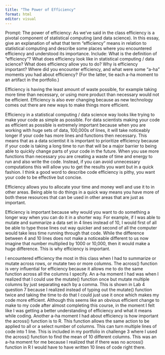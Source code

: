 ```yaml
---
title: "The Power of Efficiency"
format: html
editor: visual
---
```


Prompt: The power of efficiency: As we've said in the class efficiency is a pivotal component of statistical computing (and data science). In this essay, give an explanation of what that term "efficiency" means in relation to statistical computing and describe some places where you encountered efficiency and understood its importance. Include: What is the definition of "efficiency"? What does efficiency look like in statistical computing / data science? What does efficiency allow you to do? Why is efficiency important? Where did you encounter efficiency, and what were some "a-ha" moments you had about efficiency? (For the latter, tie each a-ha moment to an artifact in the portfolio.)

Efficiency is having the least amount of waste possible, for example taking more time than necessary, or using more product than necessary would not be efficient. Efficiency is also ever changing because as new technology comes out there are new ways to make things more efficient.

Efficiency in a statistical computing / data science way looks like trying to make your code as simple as possible. For data scientists making your code as efficient as possible is extremely important because when you are working with huge sets of data, 100,000s of lines, it will take noticeably longer if your code has more lines and functions then necessary. This means that as a data scientist it is important to prioritize efficiency because if your code is taking a long time to run that will be a major barrier to being able to quickly change parts of your code in the future. When you use more functions than necessary you are creating a waste of time and energy to run and also write the code. Instead, if you can avoid unnecessary computations this will allow you to get the results you want but in a quick fashion. I think a good word to describe code efficiency is pithy, you want your code to be effective but concise.

Efficiency allows you to allocate your time and money well and use it to in other areas. Being able to do things in a quick way means you have more of both these resources that can be used in other areas that are just as important.

Efficiency is important because why would you want to do something a longer way when you can do it in a shorter way. For example, if I was able to mutate and summarize a data set in 4 lines instead of 10, I would first of all be able to type those lines out way quicker and second of all the computer would take less time running through that code. While the difference between 4 and 10 lines does not make a noticeable different to us now imagine that number multiplied by 1000 or 10,000, then it would make a huge difference. This is why efficiency is important.

I encountered efficiency the most in this class when I had to summarize or mutate across rows, or mutate two or more columns. The across() function is very influential for efficiency because it allows me to do the same function across all the columns I specify. An a-ha moment I had was when I realized that I could use the mutate() function once but mutate multiple columns by just separating each by a comma. This is shown in Lab 4 question 7 because I realized instead of typing out the mutate() function twice and taking the time to do that I could just use it once which makes my code more efficient. Although this seems like an obvious efficient change to make to my code after almost completing this course, in the moment I felt like I was getting a better understanding of efficiency and what it means while coding. Another a-ha moment I had about efficiency is how important the across() function is to R. This function allows the same action to be applied to all or a select number of columns. This can turn multiple lines of code into 1 line. This is included in my portfolio in challenge 3 where I used the across() function to find the mean of 10 different columns. This was an a-ha moment for me because I realized that if there was no across() function in R I would have to have written 10 lines of code right there.
